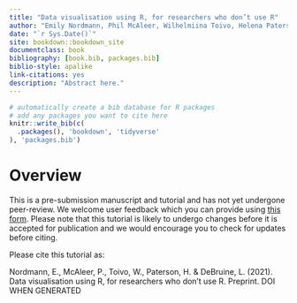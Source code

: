 ```yaml
--- 
title: "Data visualisation using R, for researchers who don’t use R"
author: "Emily Nordmann, Phil McAleer, Wilhelmiina Toivo, Helena Paterson, Lisa DeBruine"
date: "`r Sys.Date()`"
site: bookdown::bookdown_site
documentclass: book
bibliography: [book.bib, packages.bib]
biblio-style: apalike
link-citations: yes
description: "Abstract here."
---
```


```r
# automatically create a bib database for R packages
# add any packages you want to cite here
knitr::write_bib(c(
  .packages(), 'bookdown', 'tidyverse'
), 'packages.bib')

```


# Overview {-}

This is a pre-submission manuscript and tutorial and has not yet undergone peer-review. We welcome user feedback which you can provide using [this form](https://forms.office.com/r/ba1UvyykYR). Please note that this tutorial is likely to undergo changes before it is accepted for publication and we would encourage you to check for updates before citing. 

Please cite this tutorial as: 

Nordmann, E., McAleer, P., Toivo, W., Paterson, H. & DeBruine, L. (2021). Data visualisation using R, for researchers who don't use R. Preprint. DOI WHEN GENERATED

